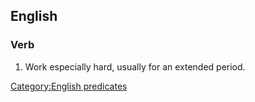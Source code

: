 ==English==

===Verb===
{{head|en|verb|head=to [[work]] one's [[fingers]] to the [[bone]]}}

# {{idiomatic}} Work especially hard, usually for an extended period.

[[Category:English predicates]]